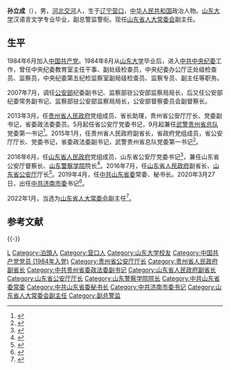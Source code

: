 {{Otheruses|other=名为孙立成的其他人物|孙立成}}

'''孙立成'''（{{bd|1962年|10月29日|||catIdx=Sun孙}}），男，[[河北|河北]][[交河|交河]]人，生于[[辽宁|辽宁]][[营口|营口]]，[[中华人民共和国|中华人民共和国]]政治人物。[[山东大学|山东大学]]汉语言文学专业毕业，副总警监警衔。现任[[山东省人大常委会|山东省人大常委会]]副主任。

== 生平 ==
1984年6月加入[[中国共产党|中国共产党]]。1984年8月从[[山东大学|山东大学]]毕业后，进入[[中共中央纪委|中共中央纪委]]工作，曾任中央纪委教育室主任干事、副处级检查员，中央纪委办公厅正处级检查员、监察员，中央纪委第五纪检监察室副局级检查员、监察专员、副主任等职务。

2007年7月，调任[[公安部|公安部]]纪委副书记、监察部驻公安部监察局局长，后又任公安部纪委常务副书记、监察部驻公安部监察局局长，公安部督察委员会副督察长。

2013年3月，任[[贵州省人民政府|贵州省人民政府]]党组成员、省长助理，贵州省公安厅厅长、党委副书记，省委政法委委员。5月起任省公安厅党委书记，9月起兼任[[武警贵州省总队|武警贵州省总队]]党委第一书记<ref>{{cite web|url=http://district.ce.cn/newarea/sddy/201304/01/t20130401_24253111.shtml|title=孙立成任贵州省公安厅厅长 崔亚东不再兼任|publisher=中国经济网|accessdate=2016-07-01|archive-date=2020-04-16|archive-url=https://web.archive.org/web/20200416234008/http://district.ce.cn/newarea/sddy/201304/01/t20130401_24253111.shtml|dead-url=no}}</ref>。2015年1月，任贵州省人民政府副省长，省政府党组成员，省公安厅厅长、党委书记，省委政法委副书记，武警贵州省总队党委第一书记<ref>{{cite web|url=http://www.thepaper.cn/newsDetail_forward_1299486|title=孙立成被补选为贵州省副省长|publisher=澎湃新闻|accessdate=2016-07-01|archive-date=2020-04-16|archive-url=https://web.archive.org/web/20200416234013/http://www.thepaper.cn/newsDetail_forward_1299486|dead-url=no}}</ref>。

2016年6月，任[[山东省人民政府|山东省人民政府]]党组成员、山东省公安厅党委书记<ref>{{cite web|url=http://www.thepaper.cn/newsDetail_forward_1485726|title=贵州副省长、省公安厅厅长孙立成调任山东省公安厅党委书记|publisher=澎湃新闻|accessdate=2016-07-01|archive-date=2019-08-18|archive-url=https://web.archive.org/web/20190818152120/http://www.thepaper.cn/newsDetail_forward_1485726|dead-url=no}}</ref>，兼任山东省公安厅督察长、[[山东警察学院|山东警察学院]]院长<ref>{{cite web|url=http://www.thepaper.cn/newsDetail_forward_1494090|title=山东省公安厅党委书记孙立成接替徐珠宝担任省公安厅督察长|publisher=澎湃新闻|accessdate=2016-07-21|archive-date=2020-04-16|archive-url=https://web.archive.org/web/20200416234020/http://www.thepaper.cn/newsDetail_forward_1494090|dead-url=no}}</ref>。2016年7月，任[[山东省人民政府|山东省人民政府]]副省长、[[山东省公安厅|山东省公安厅]]厅长<ref>{{cite web|url=http://www.thepaper.cn/newsDetail_forward_1502278|title=山东省政府党组成员孙立成任副省长、省公安厅厅长|publisher=澎湃新闻|accessdate=2016-07-21|archive-date=2020-04-16|archive-url=https://web.archive.org/web/20200416234024/http://www.thepaper.cn/newsDetail_forward_1502278|dead-url=no}}</ref>。2019年4月，任[[中共山东省委|中共山东省委]]常委、秘书长。2020年3月27日，出任[[中共济南市委|中共济南市委]]书记<ref>{{cite web |title=中共中央批准：孙立成同志任济南市委书记 |url=http://news.163.com/20/0327/18/F8OEB1880001899O.html |website=网易 |accessdate=2020-03-27 |date=2020-03-27 |archive-date=2020-04-16 |archive-url=https://web.archive.org/web/20200416234029/http://news.163.com/20/0327/18/F8OEB1880001899O.html |dead-url=no }}</ref>。

2022年1月，当选为[[山东省人大常委会|山东省人大常委会]]副主任<ref>{{cite web |title=杨东奇、张江汀、孙立成当选山东省人大常委会副主任 惠新安当选秘书长 |url=http://district.ce.cn/newarea/sddy/202201/27/t20220127_37294060.shtml |website=中国经济网地方党政领导资料库 |publisher=大众日报 |accessdate=2022-01-27 |archive-date=2022-05-23 |archive-url=https://web.archive.org/web/20220523070102/http://district.ce.cn/newarea/sddy/202201/27/t20220127_37294060.shtml }}</ref>。

== 参考文献 ==
{{Reflist}}

{{-}}
{{start box}}
{{s-ppo|cpc}}
{{s-before|[[王忠林_(1962年)|王忠林]]}}
{{s-title|[[中国共产党济南市委员会|中国共产党济南市委员会]]书记|2020年3月－2022年3月}}
{{s-after|rows=2|[[刘强_(1971年)|刘强]]}}
{{s-before|[[王清宪|王清宪]]}}
{{s-title|[[中国共产党山东省委员会|中国共产党山东省委员会]]秘书长|2019年4月－2020年3月}}
{{s-gov|prc}}
{{s-before|[[徐珠宝|徐珠宝]]}}
{{s-title|[[山东省公安厅|山东省公安厅]]厅长|2016年7月－2019年7月}}
{{s-after|[[范华平|范华平]]}}
{{s-before|[[崔亚东|崔亚东]]}}
{{s-title|[[贵州省公安厅|贵州省公安厅]]厅长|2013年3月－2016年7月}}
{{s-after|[[郭瑞民|郭瑞民]]}}
{{end box}}

{{山东省领导人}}
{{中华人民共和国济南市正职领导人}}

{{Authority control}}
{{DEFAULTSORT:Sun孙}}
[[Category:孙姓|L]]
[[Category:泊頭人|Category:泊頭人]]
[[Category:营口人|Category:营口人]]
[[Category:山东大学校友|Category:山东大学校友]]
[[Category:中国共产党党员_(1984年入党)|Category:中国共产党党员 (1984年入党)]]
[[Category:贵州省公安厅厅长|Category:贵州省公安厅厅长]]
[[Category:贵州省人民政府副省长|Category:贵州省人民政府副省长]]
[[Category:中共贵州省委政法委副书记|Category:中共贵州省委政法委副书记]]
[[Category:山东省人民政府副省长|Category:山东省人民政府副省长]]
[[Category:山东省公安厅厅长|Category:山东省公安厅厅长]]
[[Category:山东警察学院院长|Category:山东警察学院院长]]
[[Category:中共山东省委常委|Category:中共山东省委常委]]
[[Category:中共山东省委秘书长|Category:中共山东省委秘书长]]
[[Category:中共济南市委书记|Category:中共济南市委书记]]
[[Category:山东省人大常委会副主任|Category:山东省人大常委会副主任]]
[[Category:副总警监|Category:副总警监]]